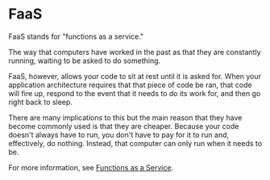 
# FaaS

FaaS stands for "functions as a service."

The way that computers have worked in the past as that they are constantly running, waiting to be asked to do something.

FaaS, however, allows your code to sit at rest until it is asked for. When your application architecture requires that that piece of code be ran, that code will fire up, respond to the event that it needs to do its work for, and then go right back to sleep.

There are many implications to this but the main reason that they have become commonly used is that they are cheaper. Because your code doesn't always have to run, you don't have to pay for it to run and, effectively, do nothing. Instead, that computer can only run when it needs to be.

For more information, see [Functions as a Service](https://www.ibm.com/cloud/learn/faas).

